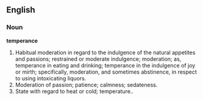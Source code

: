 ==English==

===Noun===

'''temperance'''

#Habitual moderation in regard to the indulgence of the natural appetites and passions; restrained or moderate indulgence; moderation; as, temperance in eating and drinking; temperance in the indulgence of joy or mirth; specifically, moderation, and sometimes abstinence, in respect to using intoxicating liquors.
#Moderation of passion; patience; calmness; sedateness.
#State with regard to heat or cold; temperature..
